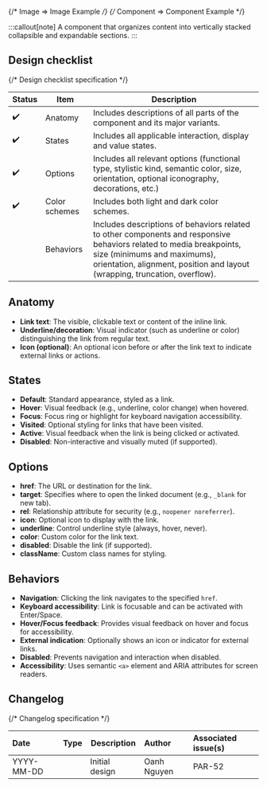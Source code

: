 
{/* Image => Image Example */}
{/* Component => Component Example */}

:::callout[note]
A component that organizes content into vertically stacked collapsible and expandable sections.
:::

## Design checklist <span id="design-checklist"></span>

{/* Design checklist specification */}

| Status | Item          | Description                                                                                                                                                                                                                       |
| ------ | ------------- | --------------------------------------------------------------------------------------------------------------------------------------------------------------------------------------------------------------------------------- |
| ✔️     | Anatomy       | Includes descriptions of all parts of the component and its major variants.                                                                                                                                                       |
| ✔️     | States        | Includes all applicable interaction, display and value states.                                                                                                                                                                    |
| ✔️     | Options       | Includes all relevant options (functional type, stylistic kind, semantic color, size, orientation, optional iconography, decorations, etc.)                                                                                       |
| ✔️     | Color schemes | Includes both light and dark color schemes.                                                                                                                                                                                       |
|        | Behaviors     | Includes descriptions of behaviors related to other components and responsive behaviors related to media breakpoints, size (minimums and maximums), orientation, alignment, position and layout (wrapping, truncation, overflow). |

## Anatomy <span id="anatomy"></span>

- **Link text**: The visible, clickable text or content of the inline link.
- **Underline/decoration**: Visual indicator (such as underline or color) distinguishing the link from regular text.
- **Icon (optional)**: An optional icon before or after the link text to indicate external links or actions.

## States <span id="states"></span>

- **Default**: Standard appearance, styled as a link.
- **Hover**: Visual feedback (e.g., underline, color change) when hovered.
- **Focus**: Focus ring or highlight for keyboard navigation accessibility.
- **Visited**: Optional styling for links that have been visited.
- **Active**: Visual feedback when the link is being clicked or activated.
- **Disabled**: Non-interactive and visually muted (if supported).

## Options <span id="options"></span>

- **href**: The URL or destination for the link.
- **target**: Specifies where to open the linked document (e.g., `_blank` for new tab).
- **rel**: Relationship attribute for security (e.g., `noopener noreferrer`).
- **icon**: Optional icon to display with the link.
- **underline**: Control underline style (always, hover, never).
- **color**: Custom color for the link text.
- **disabled**: Disable the link (if supported).
- **className**: Custom class names for styling.

## Behaviors <span id="behaviors"></span>

- **Navigation**: Clicking the link navigates to the specified `href`.
- **Keyboard accessibility**: Link is focusable and can be activated with Enter/Space.
- **Hover/Focus feedback**: Provides visual feedback on hover and focus for accessibility.
- **External indication**: Optionally shows an icon or indicator for external links.
- **Disabled**: Prevents navigation and interaction when disabled.
- **Accessibility**: Uses semantic `<a>` element and ARIA attributes for screen readers.

## Changelog <span id="changelog"></span>

{/* Changelog specification */}

| Date       | Type                                                     | Description    | Author      | Associated issue(s) |
| :--------- | :------------------------------------------------------- | -------------- | :---------- | :------------------ |
| YYYY-MM-DD | <Badge size='sm' kind='glass' color='cyan' label="new"/> | Initial design | Oanh Nguyen | PAR-52              |
